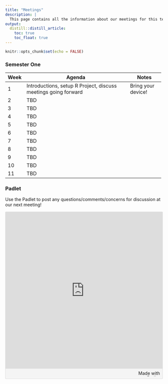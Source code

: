 ```yaml
---
title: "Meetings"
description: |
  This page contains all the information about our meetings for this term!   
output:
  distill::distill_article:
    toc: true
    toc_float: true
---
```


```r
knitr::opts_chunk$set(echo = FALSE)
```

### Semester One

+------+----------------------------------------------------------------+--------------------+
| Week | Agenda                                                         | Notes              |
+======+================================================================+====================+
| 1    | Introductions, setup R Project, discuss meetings going forward | Bring your device! |
+------+----------------------------------------------------------------+--------------------+
| 2    | TBD                                                            |                    |
+------+----------------------------------------------------------------+--------------------+
| 3    | TBD                                                            |                    |
+------+----------------------------------------------------------------+--------------------+
| 4    | TBD                                                            |                    |
+------+----------------------------------------------------------------+--------------------+
| 5    | TBD                                                            |                    |
+------+----------------------------------------------------------------+--------------------+
| 6    | TBD                                                            |                    |
+------+----------------------------------------------------------------+--------------------+
| 7    | TBD                                                            |                    |
+------+----------------------------------------------------------------+--------------------+
| 8    | TBD                                                            |                    |
+------+----------------------------------------------------------------+--------------------+
| 9    | TBD                                                            |                    |
+------+----------------------------------------------------------------+--------------------+
| 10   | TBD                                                            |                    |
+------+----------------------------------------------------------------+--------------------+
| 11   | TBD                                                            |                    |
+------+----------------------------------------------------------------+--------------------+

### Padlet

Use the Padlet to post any questions/comments/concerns for discussion at our next meeting!

<div class="padlet-embed" style="border:1px solid rgba(0,0,0,0.1);border-radius:2px;box-sizing:border-box;overflow:hidden;position:relative;width:100%;background:#F4F4F4"><p style="padding:0;margin:0"><iframe src="https://uofsussex.padlet.org/embed/beevrv9bkphdf8lk" frameborder="0" allow="camera;microphone;geolocation" style="width:100%;height:500px;display:block;padding:0;margin:0"></iframe></p><div style="padding:8px;text-align:right;margin:0;"><a href="https://padlet.com?ref=embed" style="padding:0;margin:0;border:none;display:block;line-height:1;height:16px" target="_blank"><img src="https://padlet.net/embeds/made_with_padlet.png" width="86" height="16" style="padding:0;margin:0;background:none;border:none;display:inline;box-shadow:none" alt="Made with Padlet"></a></div></div>




